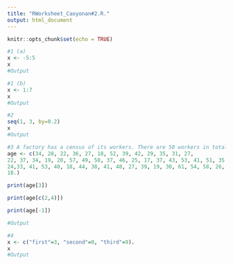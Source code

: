 ```yaml
---
title: "RWorksheet_Caoyonan#2.R."
output: html_document
---
```


```r
knitr::opts_chunk$set(echo = TRUE)
```

```r
#1 (a)
x <- -5:5
x
#Output
```

```r
#1 (b)
x <- 1:7
x
#Output
```

```r
#2
seq(1, 3, by=0.2)
x
#Output
```
```r
#3 A factory has a census of its workers. There are 50 workers in total. The following list shows their ages:
age <- c(34, 28, 22, 36, 27, 18, 52, 39, 42, 29, 35, 31, 27,
22, 37, 34, 19, 20, 57, 49, 50, 37, 46, 25, 17, 37, 43, 53, 41, 51, 35,
24,33, 41, 53, 40, 18, 44, 38, 41, 48, 27, 39, 19, 30, 61, 54, 58, 26,
18.)

print(age[3])

print(age[c(2,4)])

print(age[-1])

#Output
```
```r
#4
x <- c("first"=3, "second"=0, "third"=9).
x
#Output
```

